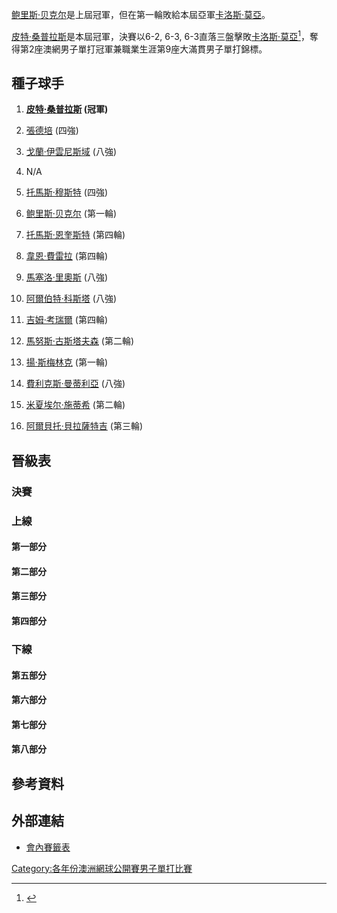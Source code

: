 {{noteTA
|T=zh-hans:1997年澳大利亚网球公开赛男子单打比赛; zh-tw:1997年澳洲網球公開賽男子單打比賽; zh-hk:1997年澳洲網球公開賽男子單打比賽;
|G1=Tennis
|1=zh-hans:圈;zh-hant:輪
|2=zh-hans:半区;zh-hant:半部;
|3=zh-hans:半决赛;zh-hk:準決賽;zh-tw:四強;
|4=zh-hans:半準决赛;zh-hk:半準決賽;zh-tw:八強;
|5=zh-hans:澳大利亚; zh-tw:澳洲; zh-hk:澳洲;
}}

{{GrandSlamEvents|1997|澳洲網球公開賽|
 | defchamp = {{flagicon|GER}} [[鲍里斯·贝克尔|鲍里斯·贝克尔]]
 | champ = {{flagicon|USA}} [[皮特·桑普拉斯|皮特·桑普拉斯]]
 | runner = {{flagicon|ESP}} [[卡洛斯·莫亞|卡洛斯·莫亞]]
 | score = 6-2, 6-3, 6-3
}}

{{main|1997年澳大利亚网球公开赛}}

[[鲍里斯·贝克尔|鲍里斯·贝克尔]]是上屆冠軍，但在第一輪敗給本屆亞軍[[卡洛斯·莫亞|卡洛斯·莫亞]]。

[[皮特·桑普拉斯|皮特·桑普拉斯]]是本屆冠軍，決賽以6-2, 6-3, 6-3直落三盤擊敗[[卡洛斯·莫亞|卡洛斯·莫亞]]<ref>{{cite web |url=http://www.nytimes.com/1997/01/26/sports/sampras-adds-to-grand-slam-collection-with-australian-open-romp.html |title=存档副本 |accessdate=2010-04-29 |deadurl=no |archiveurl=https://web.archive.org/web/20150527070127/http://www.nytimes.com/1997/01/26/sports/sampras-adds-to-grand-slam-collection-with-australian-open-romp.html |archivedate=2015-05-27 }}</ref>，奪得第2座澳網男子單打冠軍兼職業生涯第9座大滿貫男子單打錦標。

==種子球手==
{{col-begin}}
{{col-2}}
#'''{{flagicon|USA}} [[皮特·桑普拉斯|皮特·桑普拉斯]] (冠軍)'''
#{{flagicon|USA}} [[張德培|張德培]] (四強)
#{{flagicon|CRO}} [[戈蘭·伊雲尼斯域|戈蘭·伊雲尼斯域]] (八強)
#N/A </li>
#{{flagicon|AUT}} [[托馬斯·穆斯特|托馬斯·穆斯特]] (四強)
#{{flagicon|GER}} [[鲍里斯·贝克尔|鲍里斯·贝克尔]] (第一輪)
#{{flagicon|SWE}} [[托馬斯·恩奎斯特|托馬斯·恩奎斯特]] (第四輪)
#{{flagicon|RSA}} [[韋恩·費雷拉|韋恩·費雷拉]] (第四輪)
{{col-2}}
<ol start=9>
<li>{{flagicon|CHI}} [[馬塞洛·里奧斯|馬塞洛·里奧斯]] (八強)</li>
<li>{{flagicon|ESP}} [[阿爾伯特·科斯塔|阿爾伯特·科斯塔]] (八強)</li>
<li>{{flagicon|USA}} [[吉姆·考瑞爾|吉姆·考瑞爾]] (第四輪)</li>
<li>{{flagicon|SWE}} [[馬努斯·古斯塔夫森|馬努斯·古斯塔夫森]] (第二輪)</li>
<li>{{flagicon|NED}} [[揚·斯梅林克|揚·斯梅林克]] (第一輪)</li>
<li>{{flagicon|ESP}} [[費利克斯·曼蒂利亞|費利克斯·曼蒂利亞]] (八強)</li>
<li>{{flagicon|GER}} [[米夏埃尔·施蒂希|米夏埃尔·施蒂希]] (第二輪)</li>
<li>{{flagicon|ESP}} [[阿爾貝托·貝拉薩特吉|阿爾貝托·貝拉薩特吉]] (第三輪)</li>
</ol>
{{col-end}}

==晉級表==
{{Draw key}}
===決賽===
{{8TeamBracket-Tennis5
| RD1=八強
| RD2=四強
| RD3=決賽
| team-width=175
| RD3-team1={{flagicon|USA}} '''[[皮特·桑普拉斯|桑普拉斯]]'''
| RD3-seed1=1
| RD3-team2={{flagicon|ESP}} [[卡洛斯·莫亞|莫亞]]
| RD3-seed2= 
| RD3-score1-1='''6'''
| RD3-score2-1=2
| RD3-score1-2='''6'''
| RD3-score2-2=3
| RD3-score1-3='''6'''
| RD3-score2-3=3
| RD2-team1={{flagicon|USA}} '''[[皮特·桑普拉斯|桑普拉斯]]'''
| RD2-seed1=1
| RD2-team2={{flagicon|AUT}} [[托馬斯·穆斯特|穆斯特]]
| RD2-seed2=5
| RD2-score1-1='''6'''
| RD2-score2-1=1
| RD2-score1-2='''7<sup>7</sup>'''
| RD2-score2-2=6<sup>3</sup>
| RD2-score1-3='''6'''
| RD2-score2-3=3
| RD2-team3={{flagicon|ESP}} '''[[卡洛斯·莫亞|莫亞]]'''
| RD2-seed3= 
| RD2-team4={{flagicon|USA}} [[張德培|張]]
| RD2-seed4=2
| RD2-score3-1='''7'''
| RD2-score4-1=5
| RD2-score3-2='''6'''
| RD2-score4-2=2
| RD2-score3-3='''6'''
| RD2-score4-3=4
| RD1-team1={{flagicon|USA}} '''[[皮特·桑普拉斯|桑普拉斯]]'''
| RD1-seed1=1
| RD1-team2={{flagicon|ESP}} [[阿爾伯特·科斯塔|科斯塔]]
| RD1-seed2=10
| RD1-score1-1='''6'''
| RD1-score2-1=3
| RD1-score1-2=6<sup>5</sup>
| RD1-score2-2='''7<sup>7</sup>'''
| RD1-score1-3='''6'''
| RD1-score2-3=1
| RD1-score1-4=3
| RD1-score2-4='''6'''
| RD1-score1-5='''6'''
| RD1-score2-5=2
| RD1-team3={{flagicon|CRO}} [[戈蘭·伊雲尼斯域|伊雲尼斯域]]
| RD1-seed3=3
| RD1-team4={{flagicon|AUT}} '''[[托馬斯·穆斯特|穆斯特]]'''
| RD1-seed4=5
| RD1-score3-1=4
| RD1-score4-1='''6'''
| RD1-score3-2=2
| RD1-score4-2='''6'''
| RD1-score3-3=3
| RD1-score4-3='''6'''
| RD1-team5={{flagicon|ESP}} '''[[卡洛斯·莫亞|莫亞]]'''
| RD1-seed5= 
| RD1-team6={{flagicon|ESP}} [[費利克斯·曼蒂利亞|曼蒂利亞]]
| RD1-seed6=14
| RD1-score5-1='''7'''
| RD1-score6-1=5
| RD1-score5-2='''6'''
| RD1-score6-2=2
| RD1-score5-3=6<sup>5</sup>
| RD1-score6-3='''7<sup>7</sup>'''
| RD1-score5-4='''6'''
| RD1-score6-4=2
| RD1-team7={{flagicon|CHI}} [[馬塞洛·里奧斯|里奧斯]]
| RD1-seed7=9
| RD1-team8={{flagicon|USA}} '''[[張德培|張]]'''
| RD1-seed8=2
| RD1-score7-1=5
| RD1-score8-1='''7'''
| RD1-score7-2=1
| RD1-score8-2='''6'''
| RD1-score7-3=4
| RD1-score8-3='''6'''
}}
===上線===
====第一部分====
{{16TeamBracket-Compact-Tennis5
| RD1=第一輪
| RD2=第二輪
| RD3=第三輪
| RD4=第四輪
| RD4-team01='''{{flagicon|USA}} [[皮特·桑普拉斯|桑普拉斯]]'''
| RD4-seed01=1
| RD4-team02={{flagicon|SVK}} [[多米尼克·赫巴蒂|赫巴蒂]]
| RD4-seed02= 
| RD4-score01-1=6<sup>4</sup>
| RD4-score02-1='''7<sup>7</sup>'''
| RD4-score01-2='''6'''
| RD4-score02-2=3
| RD4-score01-3='''6'''
| RD4-score02-3=4
| RD4-score01-4=3
| RD4-score02-4='''6'''
| RD4-score01-5='''6'''
| RD4-score02-5=4
| RD3-team01='''{{flagicon|USA}} [[皮特·桑普拉斯|桑普拉斯]]'''
| RD3-seed01=1
| RD3-team02={{flagicon|AUS}} [[馬克·伍德福德|伍德福德]]
| RD3-seed02= 
| RD3-score01-1='''6'''
| RD3-score02-1=1
| RD3-score01-2='''6'''
| RD3-score02-2=0
| RD3-score01-3='''6'''
| RD3-score02-3=1
| RD3-team03='''{{flagicon|SVK}} [[多米尼克·赫巴蒂|赫巴蒂]]'''
| RD3-seed03= 
| RD3-team04={{flagicon|ESP}} [[阿爾貝托·貝拉薩特吉|貝拉薩特吉]]
| RD3-seed04=16
| RD3-score03-1='''6'''
| RD3-score04-1=3
| RD3-score03-2='''7<sup>7</sup>'''
| RD3-score04-2=6<sup>3</sup>
| RD3-score03-3=6<sup>4</sup>
| RD3-score04-3='''7<sup>7</sup>'''
| RD3-score03-4='''2'''
| RD3-score04-4=0
| RD3-score04-5=r
| RD2-team01='''{{flagicon|USA}} [[皮特·桑普拉斯|桑普拉斯]]'''
| RD2-seed01=1
| RD2-team02={{flagicon|ROU}} [[Adrian_Voinea|A Voinea]]
| RD2-seed02= 
| RD2-score01-1=3
| RD2-score02-1='''6'''
| RD2-score01-2='''6'''
| RD2-score02-2=2
| RD2-score01-3='''6'''
| RD2-score02-3=3
| RD2-score01-4='''6'''
| RD2-score02-4=2
| RD2-team03='''{{flagicon|AUS}} [[馬克·伍德福德|伍德福德]]'''
| RD2-seed03= 
| RD2-team04={{flagicon|ARG}} [[Hernan_Gumy|H Gumy]]
| RD2-seed04= 
| RD2-score03-1='''6'''
| RD2-score04-1=0
| RD2-score03-2='''6'''
| RD2-score04-2=1
| RD2-score03-3='''7'''
| RD2-score04-3=5
| RD2-team05='''{{flagicon|SVK}} [[多米尼克·赫巴蒂|赫巴蒂]]'''
| RD2-seed05= 
| RD2-team06={{flagicon|SWE}} [[Nicklas_Kulti|N Kulti]]
| RD2-seed06= 
| RD2-score05-1='''6'''
| RD2-score06-1=2
| RD2-score05-2='''6'''
| RD2-score06-2=1
| RD2-score05-3='''6'''
| RD2-score06-3=2
| RD2-team07={{flagicon|GER}} [[Tomas_Carbonell|T Carbonell]]
| RD2-seed07= 
| RD2-team08='''{{flagicon|ESP}} [[阿爾貝托·貝拉薩特吉|貝拉薩特吉]]'''
| RD2-seed08=16
| RD2-score07-1=3
| RD2-score08-1='''6'''
| RD2-score07-2=5
| RD2-score08-2='''7'''
| RD2-score07-3=4
| RD2-score08-3='''6'''
| RD1-team01={{flagicon|USA}} '''[[皮特·桑普拉斯|桑普拉斯]]'''
| RD1-seed01=1
| RD1-team02={{flagicon|ROU}} [[Dinu_Pescariu|D Pescariu]]
| RD1-seed02=Q
| RD1-score01-1='''6'''
| RD1-score02-1=2
| RD1-score01-2='''6'''
| RD1-score02-2=4
| RD1-score01-3='''6'''
| RD1-score02-3=2
| RD1-team03={{flagicon|ROU}} '''[[Adrian_Voinea|A Voinea]]'''
| RD1-seed03= 
| RD1-team04={{flagicon|GER}} [[Hendrik_Dreekmann|H Dreekmann]]
| RD1-seed04= 
| RD1-score03-1='''6'''
| RD1-score04-1=2
| RD1-score03-2='''6'''
| RD1-score04-2=1
| RD1-score03-3=4
| RD1-score04-3='''6'''
| RD1-score03-4='''6'''
| RD1-score04-4=4
| RD1-team05={{flagicon|AUS}} '''[[馬克·伍德福德|伍德福德]]'''
| RD1-seed05=
| RD1-team06={{flagicon|AUS}} [[Michael_Tebbutt|M Tebbutt]]
| RD1-seed06=WC
| RD1-score05-1='''6'''
| RD1-score06-1=4
| RD1-score05-2='''6'''
| RD1-score06-2=4
| RD1-score05-3='''7'''
| RD1-score06-3=5
| RD1-team07={{flagicon|ARG}} '''[[Hernan_Gumy|H Gumy]]'''
| RD1-seed07= 
| RD1-team08={{flagicon|BGR}} [[Orlin_Stanoytchev|O Stanoytchev]]
| RD1-seed08= 
| RD1-score07-1='''6'''
| RD1-score08-1=4
| RD1-score07-2='''6'''
| RD1-score08-2=4
| RD1-score07-3='''6'''
| RD1-score08-3=4
| RD1-team09={{flagicon|AUS}} [[Sandon_Stolle|S Stolle]]
| RD1-seed09= 
| RD1-team10={{flagicon|SVK}} '''[[多米尼克·赫巴蒂|赫巴蒂]]'''
| RD1-seed10= 
| RD1-score09-1='''6'''
| RD1-score10-1=1
| RD1-score09-2=5
| RD1-score10-2='''7'''
| RD1-score09-3=5
| RD1-score10-3='''7'''
| RD1-score09-4='''7<sup>7</sup>'''
| RD1-score10-4=6<sup>4</sup>
| RD1-score09-5=1
| RD1-score10-5='''6'''
| RD1-team11={{flagicon|SWE}} '''[[Nicklas_Kulti|N Kulti]]'''
| RD1-seed11= 
| RD1-team12={{flagicon|MAR}} [[Karim_Alami|K Alami]]
| RD1-seed12= 
| RD1-score11-1='''6'''
| RD1-score12-1=4
| RD1-score11-2='''6'''
| RD1-score12-2=2
| RD1-score11-3='''6'''
| RD1-score12-3=4
| RD1-team13={{flagicon|ESP}} '''[[Tomas_Carbonell|T Carbonell]]'''
| RD1-seed13= 
| RD1-team14={{flagicon|CZE}} [[Daniel_Vacek|D Vacek]]
| RD1-seed14= 
| RD1-score13-1='''6'''
| RD1-score14-1=2
| RD1-score13-2='''7<sup>7</sup>'''
| RD1-score14-2=6<sup>5</sup>
| RD1-score13-3='''7'''
| RD1-score14-3=5
| RD1-team15={{flagicon|AUS}} [[Todd_Larkham|T Larkham]]
| RD1-seed15=WC
| RD1-team16={{flagicon|ESP}} '''[[阿爾貝托·貝拉薩特吉|貝拉薩特吉]]'''
| RD1-seed16=16
| RD1-score15-1=1
| RD1-score16-1='''6'''
| RD1-score15-2=2
| RD1-score16-2='''6'''
| RD1-score15-3=4
| RD1-score16-3='''6'''
}}
====第二部分====
{{16TeamBracket-Compact-Tennis5
| RD1=第一輪
| RD2=第二輪
| RD3=第三輪
| RD4=第四輪
| RD4-team01='''{{flagicon|ESP}} [[阿爾伯特·科斯塔|科斯塔]]'''
| RD4-seed01=10
| RD4-team02={{flagicon|RSA}} [[韋恩·費雷拉|費雷拉]]
| RD4-seed02=8
| RD4-score01-1='''6'''
| RD4-score02-1=3
| RD4-score01-2='''6'''
| RD4-score02-2=2
| RD4-score01-3='''3'''
| RD4-score02-3=2
| RD4-score02-4=r
| RD3-team01='''{{flagicon|ESP}} [[阿爾伯特·科斯塔|科斯塔]]'''
| RD3-seed01=10
| RD3-team02={{flagicon|AUS}} [[斯科特·德雷珀|德雷珀]]
| RD3-seed02= 
| RD3-score01-1='''6'''
| RD3-score02-1=4
| RD3-score01-2='''6'''
| RD3-score02-2=2
| RD3-score01-3='''7'''
| RD3-score02-3=5
| RD3-team03={{flagicon|ITA}} [[Renzo_Furlan|R Furlan]]
| RD3-seed03= 
| RD3-team04='''{{flagicon|RSA}} [[韋恩·費雷拉|費雷拉]]'''
| RD3-seed04=8
| RD3-score03-1=4
| RD3-score04-1='''6'''
| RD3-score03-2=4
| RD3-score04-2='''6'''
| RD3-score03-3='''7<sup>7</sup>'''
| RD3-score04-3=6<sup>3</sup>
| RD3-score03-4=1
| RD3-score04-4='''6'''
| RD2-team01='''{{flagicon|ESP}} [[阿爾伯特·科斯塔|科斯塔]]'''
| RD2-seed01=10
| RD2-team02={{flagicon|SVK}} [[Ján_Krošlák|J Krošlák]]
| RD2-seed02= 
| RD2-score01-1='''6'''
| RD2-score02-1=1
| RD2-score01-2='''7<sup>7</sup>'''
| RD2-score02-2=6<sup>2</sup>
| RD2-score01-3='''7<sup>7</sup>'''
| RD2-score02-3=6<sup>0</sup>
| RD2-team03='''{{flagicon|AUS}} [[斯科特·德雷珀|德雷珀]]'''
| RD2-seed03= 
| RD2-team04={{flagicon|BEL}} [[Filip_Dewulf|F Dewulf]]
| RD2-seed04= 
| RD2-score03-1='''7<sup>7</sup>'''
| RD2-score04-1=6<sup>5</sup>
| RD2-score03-2='''7'''
| RD2-score04-2=5
| RD2-score03-3='''6'''
| RD2-score04-3=0
| RD2-team05={{flagicon|AUS}} [[Peter_Tramacchi|P Tramacchi]]
| RD2-seed05=WC
| RD2-team06='''{{flagicon|ITA}} [[Renzo_Furlan|R Furlan]]'''
| RD2-seed06= 
| RD2-score05-1=6<sup>1</sup>
| RD2-score06-1='''7<sup>7</sup>'''
| RD2-score05-2='''7<sup>7</sup>'''
| RD2-score06-2=6<sup>3</sup>
| RD2-score05-3=2
| RD2-score06-3='''6'''
| RD2-score05-4=6<sup>4</sup>
| RD2-score06-4='''7<sup>7</sup>'''
| RD2-team07={{flagicon|ARG}} [[Javier_Frana|J Frana]]
| RD2-seed07= 
| RD2-team08='''{{flagicon|RSA}} [[韋恩·費雷拉|費雷拉]]'''
| RD2-seed08=8
| RD2-score07-1=3
| RD2-score08-1='''6'''
| RD2-score07-2='''6'''
| RD2-score08-2=3
| RD2-score07-3=2
| RD2-score08-3='''6'''
| RD2-score07-4=1
| RD2-score08-4='''6'''
| RD1-team01='''{{flagicon|ESP}} [[阿爾伯特·科斯塔|科斯塔]]'''
| RD1-seed01=10
| RD1-team02={{flagicon|AUS}} [[帕特里克·拉夫特|拉夫特]]
| RD1-seed02= 
| RD1-score01-1='''7'''
| RD1-score02-1=5
| RD1-score01-2='''6'''
| RD1-score02-2=2
| RD1-score01-3='''7'''
| RD1-score02-3=5
| RD1-team03={{flagicon|SVK}} '''[[Ján_Krošlák|J Krošlák]]'''
| RD1-seed03= 
| RD1-team04={{flagicon|ITA}} [[Andrea_Gaudenzi|A Gaudenzi]]
| RD1-seed04= 
| RD1-score03-1=4
| RD1-score04-1='''6'''
| RD1-score03-2='''6'''
| RD1-score04-2=4
| RD1-score03-3='''6'''
| RD1-score04-3=2
| RD1-score03-4='''6'''
| RD1-score04-4=2
| RD1-team05={{flagicon|GER}} [[Alex_Radulescu|A Radulescu]]
| RD1-seed05= 
| RD1-team06={{flagicon|AUS}} '''[[斯科特·德雷珀|德雷珀]]'''
| RD1-seed06= 
| RD1-score05-1=2
| RD1-score06-1='''6'''
| RD1-score05-2=4
| RD1-score06-2='''6'''
| RD1-score05-3='''7<sup>7</sup>'''
| RD1-score06-3=6<sup>4</sup>
| RD1-score05-4=3
| RD1-score06-4='''6'''
| RD1-team07={{flagicon|BEL}} '''[[Filip_Dewulf|F Dewulf]]'''
| RD1-seed07= 
| RD1-team08={{flagicon|NED}} [[Fernon_Wibier|F Wibier]]
| RD1-seed08=Q
| RD1-score07-1='''6'''
| RD1-score08-1=4
| RD1-score07-2='''6'''
| RD1-score08-2=2
| RD1-score07-3='''7'''
| RD1-score08-3=5
| RD1-team09={{flagicon|AUS}} '''[[Peter_Tramacchi|P Tramacchi]]'''
| RD1-seed09=WC
| RD1-team10={{flagicon|BEL}} [[Johan_Van_Herck|J Van Herck]]
| RD1-seed10= 
| RD1-score09-1=6<sup>6</sup>
| RD1-score10-1='''7<sup>8</sup>'''
| RD1-score09-2='''6'''
| RD1-score10-2=3
| RD1-score09-3='''6'''
| RD1-score10-3=4
| RD1-score09-4='''3'''
| RD1-score10-4=2
| RD1-score10-5=r
| RD1-team11={{flagicon|RUS}} [[Andrei_Cherkasov|A Cherkasov]]
| RD1-seed11=Q
| RD1-team12={{flagicon|ITA}} '''[[Renzo_Furlan|R Furlan]]'''
| RD1-seed12= 
| RD1-score11-1=4
| RD1-score12-1='''6'''
| RD1-score11-2='''6'''
| RD1-score12-2=4
| RD1-score11-3=3
| RD1-score12-3='''6'''
| RD1-score11-4=4
| RD1-score12-4='''6'''
| RD1-team13={{flagicon|AUS}} [[柏·卡殊|卡殊]]
| RD1-seed13=WC
| RD1-team14={{flagicon|ARG}} '''[[Javier_Frana|J Frana]]'''
| RD1-seed14= 
| RD1-score13-1=4
| RD1-score14-1='''6'''
| RD1-score13-2=4
| RD1-score14-2='''6'''
| RD1-score13-3=3
| RD1-score14-3='''6'''
| RD1-team15={{flagicon|ESP}} [[Carlos_Costa|C Costa]]
| RD1-seed15= 
| RD1-team16={{flagicon|RSA}} '''[[韋恩·費雷拉|費雷拉]]'''
| RD1-seed16=8
| RD1-score15-1=3
| RD1-score16-1='''6'''
| RD1-score15-2=2
| RD1-score16-2='''6'''
| RD1-score15-3=2
| RD1-score16-3='''6'''
}}
====第三部分====
{{16TeamBracket-Compact-Tennis5
| RD1=第一輪
| RD2=第二輪
| RD3=第三輪
| RD4=第四輪
| RD4-team01='''{{flagicon|CRO}} [[戈蘭·伊雲尼斯域|伊雲尼斯域]]'''
| RD4-seed01=3
| RD4-team02={{flagicon|NOR}} [[Christian_Ruud|C Ruud]]
| RD4-seed02= 
| RD4-score01-1=4
| RD4-score02-1='''6'''
| RD4-score01-2='''6'''
| RD4-score02-2=2
| RD4-score01-3=6<sup>7</sup>
| RD4-score02-3='''7<sup>9</sup>'''
| RD4-score01-4='''6'''
| RD4-score02-4=3
| RD4-score01-5='''6'''
| RD4-score02-5=3
| RD3-team01='''{{flagicon|CRO}} [[戈蘭·伊雲尼斯域|伊雲尼斯域]]'''
| RD3-seed01=3
| RD3-team02={{flagicon|USA}} [[Chris_Woodruff|C Woodruff]]
| RD3-seed02= 
| RD3-score01-1='''6'''
| RD3-score02-1=3
| RD3-score01-2=6<sup>5</sup>
| RD3-score02-2='''7<sup>7</sup>'''
| RD3-score01-3='''6'''
| RD3-score02-3=3
| RD3-score01-4='''6'''
| RD3-score02-4=1
| RD3-team03={{flagicon|RSA}} [[Neville_Godwin|N Godwin]]
| RD3-seed03= 
| RD3-team04='''{{flagicon|NOR}} [[Christian_Ruud|C Ruud]]'''
| RD3-seed04= 
| RD3-score03-1=6<sup>6</sup>
| RD3-score04-1='''7<sup>8</sup>'''
| RD3-score03-2='''7<sup>7</sup>'''
| RD3-score04-2=6<sup>3</sup>
| RD3-score03-3=2
| RD3-score04-3='''6'''
| RD3-score03-4=6<sup>5</sup>
| RD3-score04-4='''7<sup>7</sup>'''
| RD2-team01='''{{flagicon|CRO}} [[戈蘭·伊雲尼斯域|伊雲尼斯域]]'''
| RD2-seed01=3
| RD2-team02={{flagicon|SVK}} [[卡羅爾·庫切拉|庫切拉]]
| RD2-seed02= 
| RD2-score01-1='''6'''
| RD2-score02-1=4
| RD2-score01-2='''6'''
| RD2-score02-2=2
| RD2-score01-3='''6'''
| RD2-score02-3=2
| RD2-team03={{flagicon|CZE}} [[伊里·諾瓦克|諾瓦克]]
| RD2-seed03= 
| RD2-team04='''{{flagicon|USA}} [[Chris_Woodruff|C Woodruff]]'''
| RD2-seed04= 
| RD2-score03-1=2
| RD2-score04-1='''6'''
| RD2-score03-2=6<sup>6</sup>
| RD2-score04-2='''7<sup>8</sup>'''
| RD2-score03-3=2
| RD2-score04-3='''6'''
| RD2-team05={{flagicon|BRA}} [[古斯塔沃·庫爾滕|庫爾滕]]
| RD2-seed05= 
| RD2-team06='''{{flagicon|RSA}} [[Neville_Godwin|N Godwin]]'''
| RD2-seed06= 
| RD2-score05-1='''7<sup>7</sup>'''
| RD2-score06-1=6<sup>5</sup>
| RD2-score05-2=3
| RD2-score06-2='''6'''
| RD2-score05-3=1
| RD2-score06-3='''6'''
| RD2-score05-4=0
| RD2-score06-4='''6'''
| RD2-team07={{flagicon|IND}} [[利安德·帕斯|帕斯]]
| RD2-seed07=WC
| RD2-team08='''{{flagicon|NOR}} [[Christian_Ruud|C Ruud]]'''
| RD2-seed08= 
| RD2-score07-1=2
| RD2-score08-1='''6'''
| RD2-score07-2=2
| RD2-score08-2='''6'''
| RD2-score07-3=2
| RD2-score08-3='''6'''
| RD1-team01={{flagicon|HRV}} '''[[戈蘭·伊雲尼斯域|伊雲尼斯域]]'''
| RD1-seed01=3
| RD1-team02={{flagicon|AUS}} [[Ben_Ellwood|Ellwood]]
| RD1-seed02=WC
| RD1-score01-1='''6'''
| RD1-score02-1=2
| RD1-score01-2='''7'''
| RD1-score02-2=5
| RD1-score01-3='''6'''
| RD1-score02-3=3
| RD1-team03={{flagicon|NLD}} [[保羅·哈休斯|哈休斯]]
| RD1-seed03= 
| RD1-team04={{flagicon|SVK}} '''[[卡羅爾·庫切拉|庫切拉]]'''
| RD1-seed04= 
| RD1-score03-1=1
| RD1-score04-1='''6'''
| RD1-score03-2='''6'''
| RD1-score04-2=2
| RD1-score03-3=3
| RD1-score04-3='''6'''
| RD1-score03-4='''6'''
| RD1-score04-4=4
| RD1-score03-5=4
| RD1-score04-5='''6'''
| RD1-team05={{flagicon|SWE}} [[Lars_JonssonL|Jonsson]]
| RD1-seed05=Q
| RD1-team06={{flagicon|CZE}} '''[[伊里·諾瓦克|諾瓦克]]'''
| RD1-seed06= 
| RD1-score05-1=3
| RD1-score06-1='''6'''
| RD1-score05-2=3
| RD1-score06-2='''6'''
| RD1-score05-3=2
| RD1-score06-3='''6'''
| RD1-team07={{flagicon|USA}} '''[[Chris_Woodruff|C Woodruff]]'''
| RD1-seed07= 
| RD1-team08={{flagicon|SWE}} [[馬格努斯·諾曼|諾曼]]
| RD1-seed08= 
| RD1-score07-1='''6'''
| RD1-score08-1=4
| RD1-score07-2='''6'''
| RD1-score08-2=1
| RD1-score07-3='''6'''
| RD1-score08-3=1
| RD1-team09={{flagicon|SWE}} [[Mikael_Tillström|M Tillström]]
| RD1-seed09= 
| RD1-team10={{flagicon|BRA}} '''[[古斯塔沃·庫爾滕|庫爾滕]]'''
| RD1-seed10= 
| RD1-score09-1=5
| RD1-score10-1='''7'''
| RD1-score09-2=6<sup>9</sup>
| RD1-score10-2='''7<sup>11</sup>'''
| RD1-score09-3='''6'''
| RD1-score10-3=3
| RD1-score09-4=4
| RD1-score10-4='''6'''
| RD1-team11={{flagicon|RUS}} [[Andrei_Chesnokov|A Chesnokov]]
| RD1-seed11= 
| RD1-team12={{flagicon|RSA}} '''[[Neville_Godwin|N Godwin]]'''
| RD1-seed12= 
| RD1-score11-1=1
| RD1-score12-1='''6'''
| RD1-score11-2=3
| RD1-score12-2='''6'''
| RD1-score11-3='''6'''
| RD1-score12-3=3
| RD1-score11-4=1
| RD1-score12-4='''6'''
| RD1-team13={{flagicon|IND}} '''[[利安德·帕斯|帕斯]]'''
| RD1-seed13=WC
| RD1-team14={{flagicon|AUS}} [[Jaymon_Crabb|J Crabb]]
| RD1-seed14=WC
| RD1-score13-1='''6'''
| RD1-score14-1=4
| RD1-score13-2='''6'''
| RD1-score14-2=3
| RD1-score13-3='''6'''
| RD1-score14-3=4
| RD1-team15={{flagicon|NOR}} '''[[Christian_Ruud|C Ruud]]'''
| RD1-seed15= 
| RD1-team16={{flagicon|NLD}} [[揚·斯梅林克|斯梅林克]]
| RD1-seed16=13
| RD1-score15-1=3
| RD1-score16-1='''6'''
| RD1-score15-2=4
| RD1-score16-2='''6'''
| RD1-score15-3='''7'''
| RD1-score16-3=5
| RD1-score15-4='''6'''
| RD1-score16-4=2
| RD1-score15-5='''10'''
| RD1-score16-5=8
}}

====第四部分====
{{16TeamBracket-Compact-Tennis5
| RD1=第一輪
| RD2=第二輪
| RD3=第三輪
| RD4=第四輪
| RD4-team01={{flagicon|USA}} [[吉姆·考瑞爾|考瑞爾]]
| RD4-seed01=11
| RD4-team02='''{{flagicon|AUT}} [[托馬斯·穆斯特|穆斯特]]'''
| RD4-seed02=5
| RD4-score01-1=2
| RD4-score02-1='''6'''
| RD4-score01-2='''6'''
| RD4-score02-2=3
| RD4-score01-3=6<sup>4</sup>
| RD4-score02-3='''7<sup>7</sup>'''
| RD4-score01-4=3
| RD4-score02-4='''6'''
| RD3-team01='''{{flagicon|USA}} [[吉姆·考瑞爾|考瑞爾]]'''
| RD3-seed01=11
| RD3-team02={{flagicon|USA}} [[Jeff_Tarango|J Tarango]]
| RD3-seed02= 
| RD3-score01-1='''6'''
| RD3-score02-1=1
| RD3-score01-2='''7<sup>7</sup>'''
| RD3-score02-2=6<sup>3</sup>
| RD3-score01-3='''6'''
| RD3-score02-3=3
| RD3-team03={{flagicon|GER}} [[Jens_Knippschild|J Knippschild]]
| RD3-seed03=Q
| RD3-team04='''{{flagicon|AUT}} [[托馬斯·穆斯特|穆斯特]]'''
| RD3-seed04=5
| RD3-score03-1=4
| RD3-score04-1='''6'''
| RD3-score03-2=6<sup>2</sup>
| RD3-score04-2='''7<sup>7</sup>'''
| RD3-score03-3=3
| RD3-score04-3='''6'''
| RD2-team01='''{{flagicon|USA}} [[吉姆·考瑞爾|考瑞爾]]'''
| RD2-seed01=11
| RD2-team02={{flagicon|CZE}} [[Slava_Dosedel|S Dosedel]]
| RD2-seed02= 
| RD2-score01-1=4
| RD2-score02-1='''6'''
| RD2-score01-2='''6'''
| RD2-score02-2=2
| RD2-score01-3=3
| RD2-score02-3='''6'''
| RD2-score01-4='''6'''
| RD2-score02-4=4
| RD2-score01-5='''6'''
| RD2-score02-5=4
| RD2-team03={{flagicon|SUI}} [[馬克·羅塞特|羅塞特]]
| RD2-seed03= 
| RD2-team04='''{{flagicon|USA}} [[Jeff_Tarango|J Tarango]]'''
| RD2-seed04= 
| RD2-score03-1=4
| RD2-score04-1='''6'''
| RD2-score03-2=1
| RD2-score04-2='''6'''
| RD2-score03-3=1
| RD2-score04-3='''6'''
| RD2-team05={{flagicon|FRA}} [[Jean-Philippe_Fleurian|JP Fleurian]]
| RD2-seed05= 
| RD2-team06='''{{flagicon|GER}} [[Jens_Knippschild|J Knippschild]]'''
| RD2-seed06=Q
| RD2-score05-1=2
| RD2-score06-1='''6'''
| RD2-score05-2=6<sup>5</sup>
| RD2-score06-2='''7<sup>7</sup>'''
| RD2-score05-3=5
| RD2-score06-3='''7'''
| RD2-team07={{flagicon|RSA}} [[Grant_Stafford|G Stafford]]
| RD2-seed07= 
| RD2-team08='''{{flagicon|AUT}} [[托馬斯·穆斯特|穆斯特]]'''
| RD2-seed08=5
| RD2-score07-1=3
| RD2-score08-1='''6'''
| RD2-score07-2=2
| RD2-score08-2='''6'''
| RD2-score07-3=2
| RD2-score08-3='''6'''
| RD1-team01={{flagicon|USA}} '''[[吉姆·考瑞爾|考瑞爾]]'''
| RD1-seed01=11
| RD1-team02={{flagicon|NLD}} [[Sjeng_Schalken|S Schalken]]
| RD1-seed02= 
| RD1-score01-1=5<sup>4</sup>
| RD1-score02-1='''7<sup>7</sup>'''
| RD1-score01-2='''6'''
| RD1-score02-2=3
| RD1-score01-3=4
| RD1-score02-3='''6'''
| RD1-score01-4='''6'''
| RD1-score02-4=1
| RD1-score01-5='''8'''
| RD1-score02-5=6
| RD1-team03={{flagicon|FRA}} [[Guy_Forget|G Forget]]
| RD1-seed03= 
| RD1-team04={{flagicon|CZE}} '''[[Slava_Dosedel|S Dosedel]]'''
| RD1-seed04= 
| RD1-score03-1=2
| RD1-score04-1='''6'''
| RD1-score03-2='''6'''
| RD1-score04-2=3
| RD1-score03-3=3
| RD1-score04-3='''6'''
| RD1-score03-4=4
| RD1-score04-4='''6'''
| RD1-team05={{flagicon|SUI}} '''[[馬克·羅塞特|羅塞特]]'''
| RD1-seed05= 
| RD1-team06={{flagicon|ESP}} [[Javier_Sánchez|J Sánchez]]
| RD1-seed06= 
| RD1-score05-1='''6'''
| RD1-score06-1=4
| RD1-score05-2='''7<sup>9</sup>'''
| RD1-score06-2=6<sup>7</sup>
| RD1-score05-3='''6'''
| RD1-score06-3=1
| RD1-team07={{flagicon|USA}} '''[[Jeff_Tarango|J Tarango]]'''
| RD1-seed07= 
| RD1-team08={{flagicon|USA}} [[Bryan_Shelton|B Shelton]]
| RD1-seed08=Q
| RD1-score07-1=2
| RD1-score08-1='''6'''
| RD1-score07-2='''7<sup>7</sup>'''
| RD1-score08-2=6<sup>1</sup>
| RD1-score07-3='''7<sup>7</sup>'''
| RD1-score08-3=6<sup>2</sup>
| RD1-score07-4='''6'''
| RD1-score08-4=2
| RD1-team09={{flagicon|FRA}} '''[[Jean-Philippe_Fleurian|JP Fleurian]]'''
| RD1-seed09= 
| RD1-team10={{flagicon|MAR}} [[希沙姆·阿拉齊|阿拉齊]]
| RD1-seed10= 
| RD1-score09-1='''7'''
| RD1-score10-1=5
| RD1-score09-2='''6'''
| RD1-score10-2=0
| RD1-score09-3='''6'''
| RD1-score10-3=3
| RD1-team11={{flagicon|GER}} '''[[Jens_Knippschild|J Knippschild]]'''
| RD1-seed11=Q
| RD1-team12={{flagicon|CAN}} [[Sebastien_Lareau|S Lareau]]
| RD1-seed12= 
| RD1-score11-1='''6'''
| RD1-score12-1=2
| RD1-score11-2=6<sup>2</sup>
| RD1-score12-2='''7<sup>7</sup>'''
| RD1-score11-3='''7<sup>7</sup>'''
| RD1-score12-3=6<sup>5</sup>
| RD1-score11-4='''6'''
| RD1-score12-4=3
| RD1-team13={{flagicon|ESP}} [[Jordi_Burillo|J Burillo]]
| RD1-seed13= 
| RD1-team14={{flagicon|RSA}} '''[[Grant_Stafford|G Stafford]]'''
| RD1-seed14= 
| RD1-score13-1=0
| RD1-score14-1='''6'''
| RD1-score13-2=1
| RD1-score14-2='''6'''
| RD1-score13-3=0
| RD1-score14-3='''3'''
| RD1-score13-4=r
| RD1-team15={{flagicon|USA}} [[Geoff_Grant|G Grant]]
| RD1-seed15=Q
| RD1-team16={{flagicon|AUT}} '''[[托馬斯·穆斯特|穆斯特]]'''
| RD1-seed16=5
| RD1-score15-1=3
| RD1-score16-1='''6'''
| RD1-score15-2=4
| RD1-score16-2='''6'''
| RD1-score15-3=2
| RD1-score16-3='''6'''
}}

===下線===
====第五部分====
{{16TeamBracket-Compact-Tennis5
| RD1=第一輪
| RD2=第二輪
| RD3=第三輪
| RD4=第四輪
| RD4-team01='''{{flagicon|ESP}} [[卡洛斯·莫亞|莫亞]]'''
| RD4-seed01= 
| RD4-team02={{flagicon|SWE}} [[Jonas_Björkman|J Björkman]]
| RD4-seed02= 
| RD4-score01-1='''6'''
| RD4-score02-1=3
| RD4-score01-2=1
| RD4-score02-2='''6'''
| RD4-score01-3=3
| RD4-score02-3='''6'''
| RD4-score01-4='''6'''
| RD4-score02-4=2
| RD4-score01-5='''6'''
| RD4-score02-5=4
| RD3-team01='''{{flagicon|ESP}} [[卡洛斯·莫亞|莫亞]]'''
| RD3-seed01= 
| RD3-team02={{flagicon|GER}} [[Bernd_Karbacher|B Karbacher]]
| RD3-seed02= 
| RD3-score01-1='''6'''
| RD3-score02-1=2
| RD3-score01-2='''6'''
| RD3-score02-2=2
| RD3-score01-3='''6'''
| RD3-score02-3=2
| RD3-team03='''{{flagicon|SWE}} [[Jonas_Björkman|J Björkman]]'''
| RD3-seed03= 
| RD3-team04={{flagicon|GER}} [[Karsten_Braasch|K Braasch]]
| RD3-seed04=Q
| RD3-score03-1='''6'''
| RD3-score04-1=4
| RD3-score03-2='''7<sup>7</sup>'''
| RD3-score04-2=6<sup>5</sup>
| RD3-score03-3='''6'''
| RD3-score04-3=3
| RD2-team01='''{{flagicon|ESP}} [[卡洛斯·莫亞|莫亞]]'''
| RD2-seed01= 
| RD2-team02={{flagicon|USA}} [[Patrick_McEnroe|P McEnroe]]
| RD2-seed02= 
| RD2-score01-1=3
| RD2-score02-1='''6'''
| RD2-score01-2='''6'''
| RD2-score02-2=0
| RD2-score01-3='''6'''
| RD2-score02-3=3
| RD2-score01-4='''6'''
| RD2-score02-4=1
| RD2-team03={{flagicon|SWE}} [[Thomas_Johansson|T Johansson]]
| RD2-seed03= 
| RD2-team04='''{{flagicon|GER}} [[Bernd_Karbacher|B Karbacher]]'''
| RD2-seed04= 
| RD2-score03-1=3
| RD2-score04-1='''6'''
| RD2-score03-2=2
| RD2-score04-2='''6'''
| RD2-score03-3=6<sup>5</sup>
| RD2-score04-3='''7<sup>7</sup>'''
| RD2-team05={{flagicon|GER}} [[Marc-Kevin_Goellner|MK Goellner]]
| RD2-seed05= 
| RD2-team06='''{{flagicon|SWE}} [[Jonas_Björkman|J Björkman]]'''
| RD2-seed06= 
| RD2-score05-1=4
| RD2-score06-1='''6'''
| RD2-score05-2='''6'''
| RD2-score06-2=3
| RD2-score05-3=4
| RD2-score06-3='''6'''
| RD2-score05-4=1
| RD2-score06-4='''6'''
| RD2-team07='''{{flagicon|GER}} [[Karsten_Braasch|K Braasch]]'''
| RD2-seed07=Q
| RD2-team08={{flagicon|SWE}} [[馬努斯·古斯塔夫森|古斯塔夫森]]
| RD2-seed08=12
| RD2-score07-1=3
| RD2-score08-1='''6'''
| RD2-score07-2='''7<sup>8</sup>'''
| RD2-score08-2=6<sup>6</sup>
| RD2-score07-3='''6'''
| RD2-score08-3=4
| RD2-score07-4='''6'''
| RD2-score08-4=4
| RD1-team01={{flagicon|GER}} [[鲍里斯·贝克尔|-{zh-hans:贝克尔;zh-hk:碧加;zh-tw:貝克;}-]]
| RD1-seed01=6
| RD1-team02={{flagicon|ESP}} '''[[卡洛斯·莫亞|莫亞]]'''
| RD1-seed02= 
| RD1-score01-1='''7'''
| RD1-score02-1=5
| RD1-score01-2=6<sup>4</sup>
| RD1-score02-2='''7<sup>7</sup>'''
| RD1-score01-3='''6'''
| RD1-score02-3=2
| RD1-score01-4=1
| RD1-score02-4='''6'''
| RD1-score01-5=4
| RD1-score02-5='''6'''
| RD1-team03={{flagicon|USA}} '''[[Patrick_McEnroe|P McEnroe]]'''
| RD1-seed03= 
| RD1-team04={{flagicon|RUS}} [[Andrei_Olhovskiy|A Olhovskiy]]
| RD1-seed04= 
| RD1-score03-1='''7<sup>7</sup>'''
| RD1-score04-1=6<sup>4</sup>
| RD1-score03-2='''6'''
| RD1-score04-2=2
| RD1-score03-3='''6'''
| RD1-score04-3=4
| RD1-team05={{flagicon|SWE}} '''[[Thomas_Johansson|T Johansson]]'''
| RD1-seed05= 
| RD1-team06={{flagicon|CZE}} [[Martin_Damm|M Damm]]
| RD1-seed06= 
| RD1-score05-1='''6'''
| RD1-score06-1=4
| RD1-score05-2='''6'''
| RD1-score06-2=2
| RD1-score05-3=1
| RD1-score06-3='''6'''
| RD1-score05-4=6<sup>2</sup>
| RD1-score06-4='''7<sup>7</sup>'''
| RD1-score05-5='''6'''
| RD1-score06-5=2
| RD1-team07={{flagicon|GER}} '''[[Bernd_Karbacher|B Karbacher]]'''
| RD1-seed07= 
| RD1-team08={{flagicon|ESP}} [[Marcos_Aurelio_Gorriz|M Aurelio Gorriz]]
| RD1-seed08= 
| RD1-score07-1='''6'''
| RD1-score08-1=4
| RD1-score07-2='''7<sup>7</sup>'''
| RD1-score08-2=6<sup>4</sup>
| RD1-score07-3=1
| RD1-score08-3='''6'''
| RD1-score07-4='''6'''
| RD1-score08-4=3
| RD1-team09={{flagicon|GER}} '''[[Marc-Kevin_Goellner|MK Goellner]]'''
| RD1-seed09= 
| RD1-team10={{flagicon|DEN}} [[Kenneth_Carlsen|K Carlsen]]
| RD1-seed10= 
| RD1-score09-1='''6'''
| RD1-score10-1=4
| RD1-score09-2='''6'''
| RD1-score10-2=1
| RD1-score09-3=5<sup>2</sup>
| RD1-score10-3='''7<sup>7</sup>'''
| RD1-score09-4='''6'''
| RD1-score10-4=4
| RD1-team11={{flagicon|CZE}} [[Bohdan_Ulihrach|B Ulihrach]]
| RD1-seed11= 
| RD1-team12={{flagicon|SWE}} '''[[Jonas_Björkman|J Björkman]]'''
| RD1-seed12= 
| RD1-score11-1='''6'''
| RD1-score12-1=1
| RD1-score11-2=1
| RD1-score12-2='''6'''
| RD1-score11-3=4
| RD1-score12-3='''6'''
| RD1-score11-4=2
| RD1-score12-4='''6'''
| RD1-team13={{flagicon|GER}} '''[[Karsten_Braasch|K Braasch]]'''
| RD1-seed13=Q
| RD1-team14={{flagicon|USA}} [[Alex_O'Brien|A O'Brien]]
| RD1-seed14= 
| RD1-score13-1=3
| RD1-score14-1='''6'''
| RD1-score13-2='''6'''
| RD1-score14-2=3
| RD1-score13-3='''6'''
| RD1-score14-3=4
| RD1-score13-4='''7'''
| RD1-score14-4=5
| RD1-team15={{flagicon|AUS}} [[Grant_Doyle|G Doyle]]
| RD1-seed15=WC
| RD1-team16={{flagicon|SWE}} '''[[馬努斯·古斯塔夫森|古斯塔夫森]]'''
| RD1-seed16=12
| RD1-score15-1='''7<sup>7</sup>'''
| RD1-score16-1=6<sup>2</sup>
| RD1-score15-2=3
| RD1-score16-2='''6'''
| RD1-score15-3=5
| RD1-score16-3='''7'''
| RD1-score15-4=1
| RD1-score16-4='''6'''
}}
====第六部分====
{{16TeamBracket-Compact-Tennis5
| RD1=第一輪
| RD2=第二輪
| RD3=第三輪
| RD4=第四輪
| RD4-team01='''{{flagicon|ESP}} [[費利克斯·曼蒂利亞|曼蒂利亞]]'''
| RD4-seed01=14
| RD4-team02={{flagicon|USA}} [[MaliVai_Washington|M Washington]]
| RD4-seed02= 
| RD4-score01-1='''7'''
| RD4-score02-1=5
| RD4-score01-2='''6'''
| RD4-score02-2=2
| RD4-score01-3='''6'''
| RD4-score02-3=1
| RD3-team01='''{{flagicon|ESP}} [[費利克斯·曼蒂利亞|曼蒂利亞]]'''
| RD3-seed01=14
| RD3-team02={{flagicon|FRA}} [[Arnaud_Boetsch|A Boetsch]]
| RD3-seed02= 
| RD3-score01-1='''6'''
| RD3-score02-1=3
| RD3-score01-2=1
| RD3-score02-2='''6'''
| RD3-score01-3='''7<sup>7</sup>'''
| RD3-score02-3=6<sup>4</sup>
| RD3-score01-4='''6'''
| RD3-score02-4=4
| RD3-team03={{flagicon|AUS}} [[Todd_Woodbridge|T Woodbridge]]
| RD3-seed03= 
| RD3-team04='''{{flagicon|USA}} [[MaliVai_Washington|M Washington]]'''
| RD3-seed04= 
| RD3-score03-1='''6'''
| RD3-score04-1=4
| RD3-score03-2=2
| RD3-score04-2='''6'''
| RD3-score03-3=3
| RD3-score04-3='''6'''
| RD3-score03-4=1
| RD3-score04-4='''6'''
| RD2-team01='''{{flagicon|ESP}} [[費利克斯·曼蒂利亞|曼蒂利亞]]'''
| RD2-seed01=14
| RD2-team02={{flagicon|BRA}} [[Fernando_Meligeni|F Meligeni]]
| RD2-seed02= 
| RD2-score01-1='''6'''
| RD2-score02-1=2
| RD2-score01-2='''6'''
| RD2-score02-2=4
| RD2-score01-3='''6'''
| RD2-score02-3=0
| RD2-team03='''{{flagicon|FRA}} [[Arnaud_Boetsch|A Boetsch]]'''
| RD2-seed03= 
| RD2-team04={{flagicon|FRA}} [[Lionel_Roux|L Roux]]
| RD2-seed04= 
| RD2-score03-1='''6'''
| RD2-score04-1=4
| RD2-score03-2='''6'''
| RD2-score04-2=4
| RD2-score03-3='''6'''
| RD2-score04-3=1
| RD2-team05='''{{flagicon|AUS}} [[Todd_Woodbridge|T Woodbridge]]'''
| RD2-seed05= 
| RD2-team06={{flagicon|FRA}} [[Stephane_Simian|S Simian]]
| RD2-seed06= 
| RD2-score05-1='''6'''
| RD2-score06-1=3
| RD2-score05-2='''6'''
| RD2-score06-2=3
| RD2-score05-3='''7<sup>7</sup>'''
| RD2-score06-3=6<sup>5</sup>
| RD2-team07={{flagicon|ARM}} [[Sargis_Sargsian|S Sargsian]]
| RD2-seed07= 
| RD2-team08='''{{flagicon|USA}} [[MaliVai_Washington|M Washington]]'''
| RD2-seed08= 
| RD2-score07-1=1
| RD2-score08-1='''6'''
| RD2-score07-2=0
| RD2-score08-2='''6'''
| RD2-score07-3=2
| RD2-score08-3='''6'''
| RD1-team01={{flagicon|ESP}} '''[[費利克斯·曼蒂利亞|曼蒂利亞]]'''
| RD1-seed01=14
| RD1-team02={{flagicon|GBR}} [[Greg_Rusedski|G Rusedski]]
| RD1-seed02= 
| RD1-score01-1='''6'''
| RD1-score02-1=4
| RD1-score01-2=5
| RD1-score02-2='''7'''
| RD1-score01-3='''7'''
| RD1-score02-3=5
| RD1-score01-4='''6'''
| RD1-score02-4=2
| RD1-team03={{flagicon|GER}} [[David_Prinosil|D Prinosil]]
| RD1-seed03= 
| RD1-team04={{flagicon|BRA}} '''[[Fernando_Meligeni|F Meligeni]]'''
| RD1-seed04= 
| RD1-score03-1='''7'''
| RD1-score04-1=5
| RD1-score03-2='''6'''
| RD1-score04-2=1
| RD1-score03-3=1
| RD1-score04-3='''6'''
| RD1-score03-4=5
| RD1-score04-4='''7'''
| RD1-score03-5=7
| RD1-score04-5='''9'''
| RD1-team05={{flagicon|FRA}} '''[[Arnaud_Boetsch|A Boetsch]]'''
| RD1-seed05= 
| RD1-team06={{flagicon|USA}} [[David_Caldwell|D Caldwell]]
| RD1-seed06=Q
| RD1-score05-1='''6'''
| RD1-score06-1=0
| RD1-score05-2='''6'''
| RD1-score06-2=0
| RD1-score05-3='''6'''
| RD1-score06-3=2
| RD1-team07={{flagicon|FRA}} '''[[Lionel_Roux|L Roux]]'''
| RD1-seed07= 
| RD1-team08={{flagicon|USA}} [[Jonathan_Stark|J Stark]]
| RD1-seed08= 
| RD1-score07-1=1
| RD1-score08-1='''6'''
| RD1-score07-2=4
| RD1-score08-2='''6'''
| RD1-score07-3='''7<sup>7</sup>'''
| RD1-score08-3=6<sup>4</sup>
| RD1-score07-4='''6'''
| RD1-score08-4=2
| RD1-score07-5='''13'''
| RD1-score08-5=11
| RD1-team09={{flagicon|BHS}} [[Mark_Knowles|M Knowles]]
| RD1-seed09=LL
| RD1-team10={{flagicon|AUS}} '''[[Todd_Woodbridge|T Woodbridge]]'''
| RD1-seed10= 
| RD1-score09-1=4
| RD1-score10-1='''6'''
| RD1-score09-2=2
| RD1-score10-2='''6'''
| RD1-score09-3=1
| RD1-score10-3='''6'''
| RD1-team11={{flagicon|FRA}} '''[[Stephane_Simian|S Simian]]'''
| RD1-seed11= 
| RD1-team12={{flagicon|ESP}} [[Galo_Blanco|G Blanco]]
| RD1-seed12= 
| RD1-score11-1='''6'''
| RD1-score12-1=4
| RD1-score11-2='''6'''
| RD1-score12-2=2
| RD1-score11-3='''6'''
| RD1-score12-3=4
| RD1-team13={{flagicon|ARM}} '''[[Sargis_Sargsian|S Sargsian]]'''
| RD1-seed13= 
| RD1-team14={{flagicon|RSA}} [[Marcos_Ondruska|M Ondruska]]
| RD1-seed14= 
| RD1-score13-1='''7<sup>8</sup>'''
| RD1-score14-1=6<sup>6</sup>
| RD1-score13-2='''7'''
| RD1-score14-2=5
| RD1-score13-3=4
| RD1-score14-3='''6'''
| RD1-score13-4='''6'''
| RD1-score14-4=2
| RD1-team15={{flagicon|NED}} [[Jacco_Eltingh|J Eltingh]]
| RD1-seed15=Q
| RD1-team16={{flagicon|USA}} '''[[MaliVai_Washington|M Washington]]'''
| RD1-seed16= 
| RD1-score15-1=3
| RD1-score16-1='''6'''
| RD1-score15-2='''7<sup>8</sup>'''
| RD1-score16-2=6<sup>6</sup>
| RD1-score15-3=3
| RD1-score16-3='''6'''
| RD1-score15-4=2
| RD1-score16-4='''6'''
}}
====第七部分====
{{16TeamBracket-Compact-Tennis5
| RD1=第一輪
| RD2=第二輪
| RD3=第三輪
| RD4=第四輪
| RD4-team01={{flagicon|SWE}} [[托馬斯·恩奎斯特|恩奎斯特]]
| RD4-seed01=7
| RD4-team02='''{{flagicon|CHI}} [[馬塞洛·里奧斯|里奧斯]]'''
| RD4-seed02=9
| RD4-score01-1='''6'''
| RD4-score02-1=4
| RD4-score01-2=4
| RD4-score02-2='''6'''
| RD4-score01-3=6<sup>4</sup>
| RD4-score02-3='''7<sup>7</sup>'''
| RD4-score01-4='''7<sup>7</sup>'''
| RD4-score02-4=6<sup>5</sup>
| RD4-score01-5=3
| RD4-score02-5='''6'''
| RD3-team01='''{{flagicon|SWE}} [[托馬斯·恩奎斯特|恩奎斯特]]'''
| RD3-seed01=7
| RD3-team02={{flagicon|ESP}} [[Sergi_Bruguera|S Bruguera]]
| RD3-seed02= 
| RD3-score01-1='''7<sup>10</sup>'''
| RD3-score02-1=6<sup>8</sup>
| RD3-score01-2='''7'''
| RD3-score02-2=5
| RD3-score01-3='''6'''
| RD3-score02-3=2
| RD3-team03={{flagicon|AUT}} [[Gilbert_Schaller|G Schaller]]
| RD3-seed03= 
| RD3-team04='''{{flagicon|CHI}} [[馬塞洛·里奧斯|里奧斯]]'''
| RD3-seed04=9
| RD3-score03-1='''6'''
| RD3-score04-1=4
| RD3-score03-2=6<sup>2</sup>
| RD3-score04-2='''7<sup>7</sup>'''
| RD3-score03-3=1
| RD3-score04-3='''6'''
| RD3-score03-4=1
| RD3-score04-4='''6'''
| RD2-team01='''{{flagicon|SWE}} [[托馬斯·恩奎斯特|恩奎斯特]]'''
| RD2-seed01=7
| RD2-team02={{flagicon|AUS}} [[Richard_Fromberg|R Fromberg]]
| RD2-seed02= 
| RD2-score01-1='''6'''
| RD2-score02-1=4
| RD2-score01-2='''6'''
| RD2-score02-2=4
| RD2-score01-3='''7'''
| RD2-score02-3=5
| RD2-team03='''{{flagicon|ESP}} [[Sergi_Bruguera|S Bruguera]]'''
| RD2-seed03= 
| RD2-team04={{flagicon|SWE}} [[Magnus_Larsson|M Larsson]]
| RD2-seed04= 
| RD2-score03-1=4
| RD2-score04-1='''6'''
| RD2-score03-2='''6'''
| RD2-score04-2=3
| RD2-score03-3='''6'''
| RD2-score04-3=4
| RD2-score03-4='''7<sup>7</sup>'''
| RD2-score04-4=6<sup>0</sup>
| RD2-team05='''{{flagicon|AUT}} [[Gilbert_Schaller|G Schaller]]'''
| RD2-seed05= 
| RD2-team06={{flagicon|ESP}} [[Alex_Corretja|A Corretja]]
| RD2-seed06= 
| RD2-score05-1=4
| RD2-score06-1='''6'''
| RD2-score05-2='''6'''
| RD2-score06-2=3
| RD2-score05-3='''6'''
| RD2-score06-3=3
| RD2-score05-4=4
| RD2-score06-4='''6'''
| RD2-score05-5='''6'''
| RD2-score06-5=3
| RD2-team07={{flagicon|USA}} [[Michael_Joyce_(tennis)|M Joyce]]
| RD2-seed07= 
| RD2-team08='''{{flagicon|CHI}} [[馬塞洛·里奧斯|里奧斯]]'''
| RD2-seed08=9
| RD2-score07-1=0
| RD2-score08-1='''6'''
| RD2-score07-2=4
| RD2-score08-2='''6'''
| RD2-score07-3=2
| RD2-score08-3='''6'''
| RD1-team01={{flagicon|SWE}} '''[[托馬斯·恩奎斯特|恩奎斯特]]'''
| RD1-seed01=7
| RD1-team02={{flagicon|VEN|1930}} [[Nicolas_Pereira|N Pereira]]
| RD1-seed02= 
| RD1-score01-1='''6'''
| RD1-score02-1=1
| RD1-score01-2='''6'''
| RD1-score02-2=2
| RD1-score01-3='''6'''
| RD1-score02-3=4
| RD1-team03={{flagicon|NZL}} [[Brett_Steven|B Steven]]
| RD1-seed03= 
| RD1-team04={{flagicon|AUS}} '''[[Richard_Fromberg|R Fromberg]]'''
| RD1-seed04= 
| RD1-score03-1='''6'''
| RD1-score04-1=4
| RD1-score03-2='''6'''
| RD1-score04-2=2
| RD1-score03-3=5
| RD1-score04-3='''7'''
| RD1-score03-4=3
| RD1-score04-4='''6'''
| RD1-score03-5=1
| RD1-score04-5='''6'''
| RD1-team05={{flagicon|AUS}} [[Lleyton_Hewitt|L Hewitt]]
| RD1-seed05=Q
| RD1-team06={{flagicon|ESP}} '''[[Sergi_Bruguera|S Bruguera]]'''
| RD1-seed06= 
| RD1-score05-1=3
| RD1-score06-1='''6'''
| RD1-score05-2=4
| RD1-score06-2='''6'''
| RD1-score05-3=3
| RD1-score06-3='''6'''
| RD1-team07={{flagicon|SWE}} '''[[Magnus_Larsson|M Larsson]]'''
| RD1-seed07= 
| RD1-team08={{flagicon|ESP}} [[Juan_Albert_Viloca|J A Viloca]]
| RD1-seed08= 
| RD1-score07-1='''6'''
| RD1-score08-1=3
| RD1-score07-2='''6'''
| RD1-score08-2=3
| RD1-score07-3='''7<sup>7</sup>'''
| RD1-score08-3=6<sup>3</sup>
| RD1-team09={{flagicon|USA}} [[Alex_Reichel|A Reichel]]
| RD1-seed09=Q
| RD1-team10={{flagicon|AUT}} '''[[Gilbert_Schaller|G Schaller]]'''
| RD1-seed10= 
| RD1-score09-1=4
| RD1-score10-1='''6'''
| RD1-score09-2=3
| RD1-score10-2='''6'''
| RD1-score09-3=2
| RD1-score10-3='''6'''
| RD1-team11={{flagicon|AUS}} [[Toby_Mitchell|T Mitchell]]
| RD1-seed11=Q
| RD1-team12={{flagicon|ESP}} '''[[Alex_Corretja|Corretja]]'''
| RD1-seed12=
| RD1-score11-1=6<sup>2</sup>
| RD1-score12-1='''7<sup>7</sup>'''
| RD1-score11-2=0
| RD1-score12-2='''6'''
| RD1-score11-3=2
| RD1-score12-3='''6'''
| RD1-team13={{flagicon|USA}} '''[[Michael_Joyce_(tennis)|M Joyce]]'''
| RD1-seed13= 
| RD1-team14={{flagicon|ESP}} [[Roberto_Carretero|R Carretero]]
| RD1-seed14= 
| RD1-score13-1='''6'''
| RD1-score14-1=1
| RD1-score13-2='''7<sup>7</sup>'''
| RD1-score14-2=5<sup>4</sup>
| RD1-score13-3='''6'''
| RD1-score14-3=1
| RD1-team15={{flagicon|CZE}} [[皮特·科達|科達]]
| RD1-seed15= 
| RD1-team16={{flagicon|CHI}} '''[[馬塞洛·里奧斯|里奧斯]]'''
| RD1-seed16=9
| RD1-score15-1=6<sup>4</sup>
| RD1-score16-1='''7<sup>7</sup>'''
| RD1-score15-2=3
| RD1-score16-2='''6'''
| RD1-score15-3=3
| RD1-score16-3='''6'''
}}
====第八部分====
{{16TeamBracket-Compact-Tennis5
| RD1=第一輪
| RD2=第二輪
| RD3=第三輪
| RD4=第四輪
| RD4-team01={{flagicon|UKR}} [[Andrei_Medvedev|A Medvedev]]
| RD4-seed01= 
| RD4-team02='''{{flagicon|USA}} [[張德培|張]]'''
| RD4-seed02=2
| RD4-score01-1='''6'''
| RD4-score02-1=4
| RD4-score01-2=2
| RD4-score02-2='''6'''
| RD4-score01-3=2
| RD4-score02-3='''6'''
| RD4-score01-4=1
| RD4-score02-4='''6'''
| RD3-team01='''{{flagicon|UKR}} [[Andrei_Medvedev|A Medvedev]]'''
| RD3-seed01= 
| RD3-team02={{flagicon|NED}} [[Dennis_van_Scheppingen|D van Scheppingen]]
| RD3-seed02= 
| RD3-score01-1='''6'''
| RD3-score02-1=1
| RD3-score01-2='''6'''
| RD3-score02-2=4
| RD3-score01-3='''6'''
| RD3-score02-3=1
| RD3-team03={{flagicon|GBR}} [[Tim_Henman|T Henman]]
| RD3-seed03= 
| RD3-team04='''{{flagicon|USA}} [[張德培|張]]'''
| RD3-seed04=2
| RD3-score03-1=1
| RD3-score04-1='''6'''
| RD3-score03-2=6<sup>3</sup>
| RD3-score04-2='''7<sup>7</sup>'''
| RD3-score03-3=3
| RD3-score04-3='''6'''
| RD2-team01={{flagicon|GER}} [[米夏埃尔·施蒂希|施蒂希]]
| RD2-seed01=15
| RD2-team02='''{{flagicon|UKR}} [[Andrei_Medvedev|A Medvedev]]'''
| RD2-seed02= 
| RD2-score01-1='''6'''
| RD2-score02-1=4
| RD2-score01-2='''7'''
| RD2-score02-2=5
| RD2-score01-3=2
| RD2-score02-3='''6'''
| RD2-score01-4='''6'''
| RD2-score02-4=4
| RD2-score01-5=7
| RD2-score02-5='''9'''
| RD2-team03={{flagicon|ISR}} [[Eyal_Ran|E Ran]]
| RD2-seed03=Q
| RD2-team04='''{{flagicon|NED}} [[Dennis_van_Scheppingen|D van Scheppingen]]'''
| RD2-seed04= 
| RD2-score03-1=2
| RD2-score04-1='''6'''
| RD2-score03-2=2
| RD2-score04-2='''6'''
| RD2-score03-3=2
| RD2-score04-3='''6'''
| RD2-team05={{flagicon|FRA}} [[Guillaume_Raoux|G Raoux]]
| RD2-seed05= 
| RD2-team06='''{{flagicon|GBR}} [[Tim_Henman|T Henman]]'''
| RD2-seed06= 
| RD2-score05-1=3
| RD2-score06-1='''6'''
| RD2-score05-2=3
| RD2-score06-2='''6'''
| RD2-score05-3=4
| RD2-score06-3='''6'''
| RD2-team07={{flagicon|USA}} [[Richey_Reneberg|R Reneberg]]
| RD2-seed07= 
| RD2-team08='''{{flagicon|USA}} [[張德培|張]]'''
| RD2-seed08=2
| RD2-score07-1=2
| RD2-score08-1='''6'''
| RD2-score07-2=5
| RD2-score08-2='''7'''
| RD2-score07-3=1
| RD2-score08-3='''6'''
| RD1-team01={{flagicon|GER}} '''[[米夏埃尔·施蒂希|施蒂希]]'''
| RD1-seed01=15
| RD1-team02={{flagicon|SWE}} [[Patrik_Fredriksson|P Fredriksson]]
| RD1-seed02= 
| RD1-score01-1='''6'''
| RD1-score02-1=3
| RD1-score01-2='''6'''
| RD1-score02-2=2
| RD1-score01-3='''6'''
| RD1-score02-3=2
| RD1-team03={{flagicon|FRA}} [[Thierry_Champion|T Champion]]
| RD1-seed03= 
| RD1-team04={{flagicon|UKR}} '''[[Andrei_Medvedev|A Medvedev]]'''
| RD1-seed04= 
| RD1-score03-1=5
| RD1-score04-1='''7'''
| RD1-score03-2=2
| RD1-score04-2='''6'''
| RD1-score03-3=2
| RD1-score04-3='''6'''
| RD1-team05={{flagicon|USA}} [[Justin_Gimelstob|J Gimelstob]]
| RD1-seed05=Q
| RD1-team06={{flagicon|ISR}} '''[[Eyal_Ran|E Ran]]'''
| RD1-seed06=Q
| RD1-score05-1=3
| RD1-score06-1='''6'''
| RD1-score05-2=6<sup>4</sup>
| RD1-score06-2='''7<sup>7</sup>'''
| RD1-score05-3='''6'''
| RD1-score06-3=3
| RD1-score05-4=4
| RD1-score06-4='''6'''
| RD1-team07={{flagicon|NED}} '''[[Dennis_van_Scheppingen|D van Scheppingen]]'''
| RD1-seed07= 
| RD1-team08={{flagicon|ZIM}} [[Byron_Black|B Black]]
| RD1-seed08= 
| RD1-score07-1='''7<sup>7</sup>'''
| RD1-score08-1=6<sup>5</sup>
| RD1-score07-2='''7<sup>7</sup>'''
| RD1-score08-2=6<sup>3</sup>
| RD1-score07-3='''6'''
| RD1-score08-3=4
| RD1-team09={{flagicon|FRA}} '''[[Guillaume_Raoux|G Raoux]]'''
| RD1-seed09= 
| RD1-team10={{flagicon|CAN}} [[Daniel_Nestor|D Nestor]]
| RD1-seed10= 
| RD1-score09-1='''7<sup>7</sup>'''
| RD1-score10-1=6<sup>3</sup>
| RD1-score09-2='''6'''
| RD1-score10-2=2
| RD1-score09-3='''6'''
| RD1-score10-3=2
| RD1-team11={{flagicon|ROU}} [[Andrei_Pavel|A Pavel]]
| RD1-seed11=LL
| RD1-team12={{flagicon|GBR}} '''[[Tim_Henman|T Henman]]'''
| RD1-seed12= 
| RD1-score11-1=5
| RD1-score12-1='''7'''
| RD1-score11-2=4
| RD1-score12-2='''6'''
| RD1-score11-3=2
| RD1-score12-3='''6'''
| RD1-team13={{flagicon|USA}} '''[[Richey_Reneberg|R Reneberg]]'''
| RD1-seed13= 
| RD1-team14={{flagicon|ESP}} [[Oscar_Burrieza|O Burrieza]]
| RD1-seed14=Q
| RD1-score13-1=2
| RD1-score14-1=2
| RD1-score14-2=r
| RD1-team15={{flagicon|BEL}} [[Kris_Goossens|K Goossens]]
| RD1-seed15=LL
| RD1-team16={{flagicon|USA}} '''[[張德培|張]]'''
| RD1-seed16=2
| RD1-score15-1=0
| RD1-score16-1='''6'''
| RD1-score15-2=3
| RD1-score16-2='''6'''
| RD1-score15-3=1
| RD1-score16-3='''6'''
}}
== 參考資料 ==
{{Reflist}}

==外部連結==
* [https://www.atptour.com/en/scores/archive/us-open/580/1997/draws?matchType=singles 會內賽籤表]{{Wayback|url=https://www.atptour.com/en/scores/archive/us-open/580/1997/draws?matchType=singles |date=20200528204839 }}

[[Category:各年份澳洲網球公開賽男子單打比賽|Category:各年份澳洲網球公開賽男子單打比賽]]
